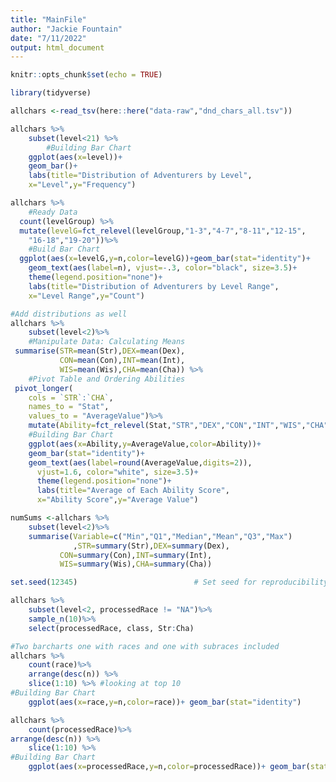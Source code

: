 ```yaml
---
title: "MainFile"
author: "Jackie Fountain"
date: "7/11/2022"
output: html_document
---
```


```r
knitr::opts_chunk$set(echo = TRUE)
```

```r
library(tidyverse)
```

```r
allchars <-read_tsv(here::here("data-raw","dnd_chars_all.tsv"))
```


```r
allchars %>%
	subset(level<21) %>%
		#Building Bar Chart
	ggplot(aes(x=level))+
	geom_bar()+
	labs(title="Distribution of Adventurers by Level",
	x="Level",y="Frequency")

```

```r
allchars %>%
    #Ready Data
  count(levelGroup) %>%
  mutate(levelG=fct_relevel(levelGroup,"1-3","4-7","8-11","12-15",
  	"16-18","19-20"))%>%
	#Build Bar Chart
  ggplot(aes(x=levelG,y=n,color=levelG))+geom_bar(stat="identity")+
    geom_text(aes(label=n), vjust=-.3, color="black", size=3.5)+
    theme(legend.position="none")+
	labs(title="Distribution of Adventurers by Level Range",
	x="Level Range",y="Count")
```

```r
#Add distributions as well
allchars %>%
	subset(level<2)%>%
	#Manipulate Data: Calculating Means
 summarise(STR=mean(Str),DEX=mean(Dex),
		   CON=mean(Con),INT=mean(Int),
		   WIS=mean(Wis),CHA=mean(Cha)) %>%
	#Pivot Table and Ordering Abilities
 pivot_longer(
    cols = `STR`:`CHA`,
    names_to = "Stat",
    values_to = "AverageValue")%>%
	mutate(Ability=fct_relevel(Stat,"STR","DEX","CON","INT","WIS","CHA"))%>%
	#Building Bar Chart
	ggplot(aes(x=Ability,y=AverageValue,color=Ability))+
	geom_bar(stat="identity")+ 
    geom_text(aes(label=round(AverageValue,digits=2)), 
      vjust=1.6, color="white", size=3.5)+
      theme(legend.position="none")+
	  labs(title="Average of Each Ability Score", 
	  x="Ability Score",y="Average Value")
```
```r
numSums <-allchars %>%
	subset(level<2)%>%
	summarise(Variable=c("Min","Q1","Median","Mean","Q3","Max")
			  ,STR=summary(Str),DEX=summary(Dex),
		   CON=summary(Con),INT=summary(Int),
		   WIS=summary(Wis),CHA=summary(Cha))
```

```r
set.seed(12345)                          # Set seed for reproducibility

allchars %>%
	subset(level<2, processedRace != "NA")%>%
	sample_n(10)%>%
	select(processedRace, class, Str:Cha)
```





```r
#Two barcharts one with races and one with subraces included
allchars %>%
	count(race)%>%
    arrange(desc(n)) %>%
    slice(1:10) %>% #looking at top 10
#Building Bar Chart
	ggplot(aes(x=race,y=n,color=race))+ geom_bar(stat="identity")

allchars %>%
	count(processedRace)%>%
arrange(desc(n)) %>%
    slice(1:10) %>%
#Building Bar Chart
	ggplot(aes(x=processedRace,y=n,color=processedRace))+ geom_bar(stat="identity")

	
```













